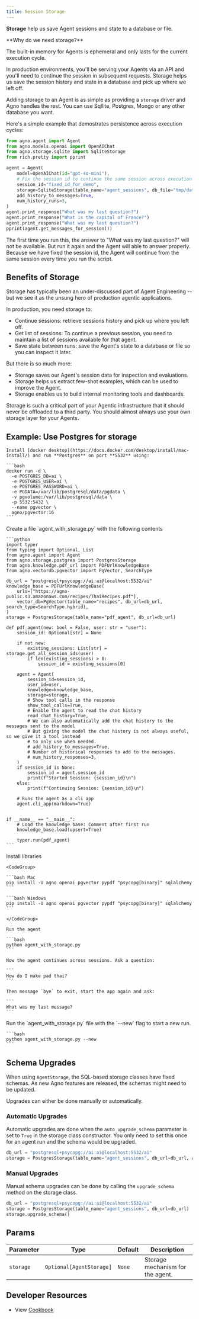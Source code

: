 ```yaml
---
title: Session Storage
---
```


**Storage** help us save Agent sessions and state to a database or file.

<Tip>
**Why do we need storage?**

The built-in memory for Agents is ephemeral and only lasts for the current execution cycle.

In production environments, you'll be serving your Agents via an API and you'll need to continue the session in subsequent requests. Storage helps us save the session history and state in a database and pick up where we left off.
</Tip>

Adding storage to an Agent is as simple as providing a `storage` driver and Agno handles the rest. You can use Sqllite, Postgres, Mongo or any other database you want.

Here's a simple example that demostrates persistence across execution cycles:

```python storage.py
from agno.agent import Agent
from agno.models.openai import OpenAIChat
from agno.storage.sqlite import SqliteStorage
from rich.pretty import pprint

agent = Agent(
    model=OpenAIChat(id="gpt-4o-mini"),
    # Fix the session id to continue the same session across execution cycles
    session_id="fixed_id_for_demo",
    storage=SqliteStorage(table_name="agent_sessions", db_file="tmp/data.db"),
    add_history_to_messages=True,
    num_history_runs=3,
)
agent.print_response("What was my last question?")
agent.print_response("What is the capital of France?")
agent.print_response("What was my last question?")
pprint(agent.get_messages_for_session())
```

The first time you run this, the answer to "What was my last question?" will not be available. But run it again and the Agent will able to answer properly. Because we have fixed the session id, the Agent will continue from the same session every time you run the script.

## Benefits of Storage

Storage has typically been an under-discussed part of Agent Engineering -- but we see it as the unsung hero of production agentic applications.

In production, you need storage to:

- Continue sessions: retrieve sessions history and pick up where you left off.
- Get list of sessions: To continue a previous session, you need to maintain a list of sessions available for that agent.
- Save state between runs: save the Agent's state to a database or file so you can inspect it later.

But there is so much more:

- Storage saves our Agent's session data for inspection and evaluations.
- Storage helps us extract few-shot examples, which can be used to improve the Agent.
- Storage enables us to build internal monitoring tools and dashboards.

<Warning>
Storage is such a critical part of your Agentic infrastructure that it should never be offloaded to a third party. You should almost always use your own storage layer for your Agents.
</Warning>

## Example: Use Postgres for storage

<Steps>
  <Step title="Run Postgres">

    Install [docker desktop](https://docs.docker.com/desktop/install/mac-install/) and run **Postgres** on port **5532** using:

    ```bash
    docker run -d \
      -e POSTGRES_DB=ai \
      -e POSTGRES_USER=ai \
      -e POSTGRES_PASSWORD=ai \
      -e PGDATA=/var/lib/postgresql/data/pgdata \
      -v pgvolume:/var/lib/postgresql/data \
      -p 5532:5432 \
      --name pgvector \
      agno/pgvector:16
    ```

  </Step>
  <Step title="Create an Agent with Storage">
    Create a file `agent_with_storage.py` with the following contents

    ```python
    import typer
    from typing import Optional, List
    from agno.agent import Agent
    from agno.storage.postgres import PostgresStorage
    from agno.knowledge.pdf_url import PDFUrlKnowledgeBase
    from agno.vectordb.pgvector import PgVector, SearchType

    db_url = "postgresql+psycopg://ai:ai@localhost:5532/ai"
    knowledge_base = PDFUrlKnowledgeBase(
        urls=["https://agno-public.s3.amazonaws.com/recipes/ThaiRecipes.pdf"],
        vector_db=PgVector(table_name="recipes", db_url=db_url, search_type=SearchType.hybrid),
    )
    storage = PostgresStorage(table_name="pdf_agent", db_url=db_url)

    def pdf_agent(new: bool = False, user: str = "user"):
        session_id: Optional[str] = None

        if not new:
            existing_sessions: List[str] = storage.get_all_session_ids(user)
            if len(existing_sessions) > 0:
                session_id = existing_sessions[0]

        agent = Agent(
            session_id=session_id,
            user_id=user,
            knowledge=knowledge_base,
            storage=storage,
            # Show tool calls in the response
            show_tool_calls=True,
            # Enable the agent to read the chat history
            read_chat_history=True,
            # We can also automatically add the chat history to the messages sent to the model
            # But giving the model the chat history is not always useful, so we give it a tool instead
            # to only use when needed.
            # add_history_to_messages=True,
            # Number of historical responses to add to the messages.
            # num_history_responses=3,
        )
        if session_id is None:
            session_id = agent.session_id
            print(f"Started Session: {session_id}\n")
        else:
            print(f"Continuing Session: {session_id}\n")

        # Runs the agent as a cli app
        agent.cli_app(markdown=True)


    if __name__ == "__main__":
        # Load the knowledge base: Comment after first run
        knowledge_base.load(upsert=True)

        typer.run(pdf_agent)
    ```

  </Step>
  <Step title="Run the agent">
    Install libraries

    <CodeGroup>

    ```bash Mac
    pip install -U agno openai pgvector pypdf "psycopg[binary]" sqlalchemy
    ```

    ```bash Windows
    pip install -U agno openai pgvector pypdf "psycopg[binary]" sqlalchemy
    ```

    </CodeGroup>

    Run the agent

    ```bash
    python agent_with_storage.py
    ```

    Now the agent continues across sessions. Ask a question:

    ```
    How do I make pad thai?
    ```

    Then message `bye` to exit, start the app again and ask:

    ```
    What was my last message?
    ```

  </Step>
  <Step title="Start a new run">
    Run the `agent_with_storage.py` file with the `--new` flag to start a new run.

    ```bash
    python agent_with_storage.py --new
    ```

  </Step>
</Steps>

## Schema Upgrades

When using `AgentStorage`, the SQL-based storage classes have fixed schemas. As new Agno features are released, the schemas might need to be updated.

Upgrades can either be done manually or automatically.

### Automatic Upgrades

Automatic upgrades are done when the `auto_upgrade_schema` parameter is set to `True` in the storage class constructor.
You only need to set this once for an agent run and the schema would be upgraded.

```python
db_url = "postgresql+psycopg://ai:ai@localhost:5532/ai"
storage = PostgresStorage(table_name="agent_sessions", db_url=db_url, auto_upgrade_schema=True)
```

### Manual Upgrades

Manual schema upgrades can be done by calling the `upgrade_schema` method on the storage class.

```python
db_url = "postgresql+psycopg://ai:ai@localhost:5532/ai"
storage = PostgresStorage(table_name="agent_sessions", db_url=db_url)
storage.upgrade_schema()
```

## Params

| Parameter | Type | Default | Description |
|-----------|------|---------|-------------|
| `storage` | `Optional[AgentStorage]` | `None` | Storage mechanism for the agent. |

 ## Developer Resources

- View [Cookbook](https://github.com/agno-agi/agno/tree/main/cookbook/storage)